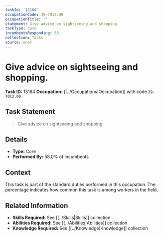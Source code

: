 ```yaml
---
taskId: '13164'
occupationCode: 39-7012.00
occupationTitle: ''
statement: Give advice on sightseeing and shopping.
taskType: Core
incumbentsResponding: 58
collection: Tasks
source: onet
---
```

# Give advice on sightseeing and shopping.

**Task ID:** 13164
**Occupation:** [[../Occupations|Occupation]] with code `39-7012.00`

## Task Statement

> Give advice on sightseeing and shopping.

## Details

- **Type:** Core
- **Performed By:** 58.0% of incumbents

## Context

This task is part of the standard duties performed in this occupation. The percentage indicates how common this task is among workers in the field.

## Related Information

- **Skills Required:** See [[../Skills|Skills]] collection
- **Abilities Required:** See [[../Abilities|Abilities]] collection
- **Knowledge Required:** See [[../Knowledge|Knowledge]] collection
